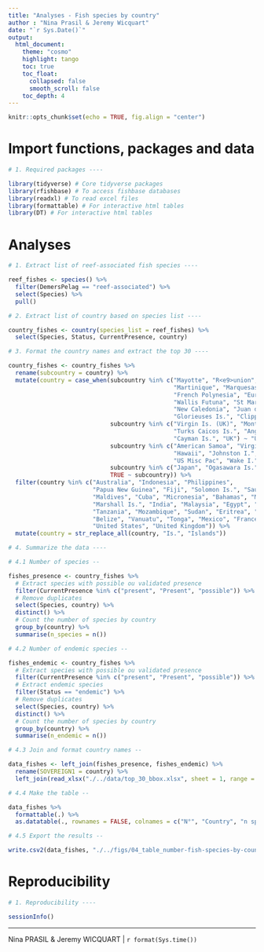 ```yaml
---
title: "Analyses - Fish species by country"
author : "Nina Prasil & Jeremy Wicquart"
date: "`r Sys.Date()`"
output: 
  html_document:
    theme: "cosmo"
    highlight: tango
    toc: true
    toc_float:
      collapsed: false
      smooth_scroll: false
    toc_depth: 4
---
```


```r

knitr::opts_chunk$set(echo = TRUE, fig.align = "center")

```

# Import functions, packages and data

```r

# 1. Required packages ----

library(tidyverse) # Core tidyverse packages
library(rfishbase) # To access fishbase databases
library(readxl) # To read excel files
library(formattable) # For interactive html tables
library(DT) # For interactive html tables

```

# Analyses

```r

# 1. Extract list of reef-associated fish species ----

reef_fishes <- species() %>% 
  filter(DemersPelag == "reef-associated") %>% 
  select(Species) %>% 
  pull()

# 2. Extract list of country based on species list ----

country_fishes <- country(species_list = reef_fishes) %>% 
  select(Species, Status, CurrentPresence, country)

# 3. Format the country names and extract the top 30 ----

country_fishes <- country_fishes %>% 
  rename(subcountry = country) %>% 
  mutate(country = case_when(subcountry %in% c("Mayotte", "R<e9>union", "Tahiti", 
                                               "Martinique", "Marquesas Is.", "Guadeloupe",
                                               "French Polynesia", "Europa I.", "Tuamotu Is.",
                                               "Wallis Futuna", "St Martin (FR)",
                                               "New Caledonia", "Juan de Nova I.", 
                                               "Glorieuses Is.", "Clipperton I.", "France") ~ "France",
                             subcountry %in% c("Virgin Is. (UK)", "Montserrat", "Pitcairn",
                                               "Turks Caicos Is.", "Anguilla", "Bermuda",
                                               "Cayman Is.", "UK") ~ "United Kingdom",
                             subcountry %in% c("American Samoa", "Virgin Is. (US)", "Guam",
                                               "Hawaii", "Johnston I.", "North Marianas", "USA",
                                               "US Misc Pac", "Wake I.") ~ "United States",
                             subcountry %in% c("Japan", "Ogasawara Is.", "Ryukyu Is.") ~ "Japan",
                             TRUE ~ subcountry)) %>% 
  filter(country %in% c("Australia", "Indonesia", "Philippines", 
                        "Papua New Guinea", "Fiji", "Solomon Is.", "Saudi Arabia",
                        "Maldives", "Cuba", "Micronesia", "Bahamas", "Madagascar",
                        "Marshall Is.", "India", "Malaysia", "Egypt", "Kiribati",
                        "Tanzania", "Mozambique", "Sudan", "Eritrea", "Seychelles",
                        "Belize", "Vanuatu", "Tonga", "Mexico", "France", "Japan", 
                        "United States", "United Kingdom")) %>% 
  mutate(country = str_replace_all(country, "Is.", "Islands"))

# 4. Summarize the data ----

# 4.1 Number of species --

fishes_presence <- country_fishes %>% 
  # Extract species with possible ou validated presence
  filter(CurrentPresence %in% c("present", "Present", "possible")) %>% 
  # Remove duplicates
  select(Species, country) %>% 
  distinct() %>% 
  # Count the number of species by country
  group_by(country) %>% 
  summarise(n_species = n())

# 4.2 Number of endemic species --

fishes_endemic <- country_fishes %>% 
  # Extract species with possible ou validated presence
  filter(CurrentPresence %in% c("present", "Present", "possible")) %>% 
  # Extract endemic species
  filter(Status == "endemic") %>% 
  # Remove duplicates
  select(Species, country) %>% 
  distinct() %>% 
  # Count the number of species by country
  group_by(country) %>% 
  summarise(n_endemic = n())

# 4.3 Join and format country names --

data_fishes <- left_join(fishes_presence, fishes_endemic) %>% 
  rename(SOVEREIGN1 = country) %>% 
  left_join(read_xlsx("./../data/top_30_bbox.xlsx", sheet = 1, range = "A1:B31"), .)

# 4.4 Make the table --

data_fishes %>% 
  formattable(.) %>% 
  as.datatable(., rownames = FALSE, colnames = c("N°", "Country", "n species", "n endemic"))

# 4.5 Export the results --

write.csv2(data_fishes, "./../figs/04_table_number-fish-species-by-country.csv", row.names = FALSE)

```

# Reproducibility

```r

# 1. Reproducibility ----

sessionInfo()

```

---
Nina PRASIL & Jeremy WICQUART | `r format(Sys.time())`